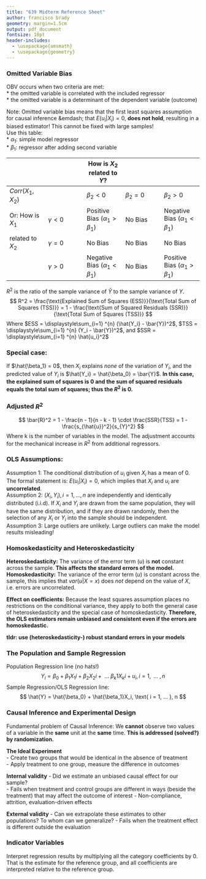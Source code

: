 ```yaml
---
title: "639 Midterm Reference Sheet"
author: francisco brady
geometry: margin=1.5cm
output: pdf_document
fontsize: 10pt
header-includes:
  - \usepackage{amsmath}
  - \usepackage{geometry}
---
```


### Omitted Variable Bias  
OBV occurs when two criteria are met:  
* the omitted variable is correlated with the included regressor  
* the omitted variable is a determinant of the dependent variable (outcome)   

Note: Omitted variable bias means that the first least squares assumption for causal inference &emdash; that $E(u_i|X_i) = 0$, **does not hold**, resulting in a biased estimator! This cannot be fixed with large samples!   
Use this table:  
* $\alpha_1$: simple model regressor  
* $\beta_1$: regressor after adding second variable   

|   | | How is $X_2$  related  to   $Y$?   |  
|---|---|---|---|---|
|$Corr(X_1, X_2)$   |   | $\beta_2 < 0$  |  $\beta_2 = 0$ | $\beta_2 > 0$  |
|Or: How is $X_1$   | $\gamma < 0$  | Positive Bias ($\alpha_1 > \beta_1$) |  No Bias | Negative Bias ($\alpha_1 < \beta_1$)  |
| related to $X_2$  | $\gamma = 0$  | No Bias  |  No Bias | No Bias  |
|                   | $\gamma > 0$  | Negative Bias ($\alpha_1 < \beta_1$)  | No Bias  |  Positive Bias ($\alpha_1 > \beta_1$) |

$R^2$ is the ratio of the sample variance of $\hat{Y}$ to the sample variance of $Y$.
$$
R^2 = \frac{\text{Explained Sum of Squares (ESS)}}{\text{Total Sum of Squares (TSS)}} = 1 - \frac{\text{Sum of Squared Residuals (SSR)}}{\text{Total Sum of Squares (TSS)}}  
$$
Where $ESS = \displaystyle\sum_{i=1} ^{n} (\hat{Y_i} - \bar{Y})^2$, $TSS = \displaystyle\sum_{i=1} ^{n} (Y_i - \bar{Y})^2$, and $SSR = \displaystyle\sum_{i=1} ^{n} \hat{u_i}^2$
  
### Special case:
If $\hat{\beta_1} = 0$, then $X_i$ explains *none* of the variation of $Y_i$, and the predicted value of $Y_i$ is $\hat{Y_i} = \hat{\beta_0} = \bar{Y}$. **In this case, the explained sum of squares is 0 and the sum of squared residuals equals the total sum of squares; thus the $R^2$ is 0.**  

### Adjusted $R^2$   
$$
\bar{R}^2 = 1 - \frac{n - 1}{n - k - 1} \cdot \frac{SSR}{TSS} = 1 - \frac{s_{\hat{u}}^2}{s_{Y}^2}
$$
Where k is the number of variables in the model. The adjustment accounts for the mechanical increase in $R^2$ from additional regressors.

\noindent\rule[0.5ex]{\linewidth}{1pt}

### OLS Assumptions:  
Assumption 1: The conditional distribution of $u_i$ given $X_i$ has a mean of 0. The formal statement is: $E(u_i|X_i) = 0$, which implies that $X_i$ and $u_i$ are **uncorrelated**.  
Assumption 2: $(X_i, Y_i), i = 1,..., n$ are independently and identically distributed (i.i.d). If $X_i$ and $Y_i$ are drawn from the same population, they will have the same distribution, and if they are drawn randomly, then the selection of any $X_i$ or $Y_i$ into the sample should be independent.  
Assumption 3: Large outliers are unlikely. Large outliers can make the model results misleading!  

\noindent\rule[0.5ex]{\linewidth}{1pt}

### Homoskedasticity and Heteroskedasticity
**Heteroskedasticity:** The variance of the error term ($u$) is **not** constant across the sample.  **This affects the standard errors of the model.**  
**Homoskedasticity:** The variance of the error term ($u$) is constant across the sample, this implies that $var(u|X = x)$ does *not* depend on the value of $X$, i.e. errors are uncorrelated.  

**Effect on coefficients:** Because the least squares assumption places no restrictions on the conditional variance, they apply to both the general case of heteroskedasticity and the special case of homoskedasticity. **Therefore, the OLS estimators remain unbiased and consistent even if the errors are homoskedastic.**  

**tldr: use (heteroskedasticity-) robust standard errors in your models**   

\noindent\rule[0.5ex]{\linewidth}{1pt}

### The Population and Sample Regression
Population Regression line (no hats!)
$$
Y_i = \beta_0 + \beta_1X_1i + \beta_2X_2i + \text{ ... } \beta_k1X_ki + u_i, i = 1,\text{ ... },n
$$
Sample Regression/OLS Regression line:  
$$
\hat{Y} = \hat{\beta_0} + \hat{\beta_1}X_i, \text{ i = 1, ... }, n
$$
\noindent\rule[0.5ex]{\linewidth}{1pt}

### Causal Inference and Experimental Design

Fundamental problem of Causal Inference: We **cannot** observe two values of a variable in the **same** unit at the **same** time. **This is addressed (solved?) by randomization.**

**The Ideal Experiment**  
- Create two groups that would be identical in the absence of treatment  
- Apply treatment to one group, measure the difference in outcomes

**Internal validity** - Did we estimate an unbiased causal effect for our sample?  
- Fails when treatment and control groups are different in ways (beside the treatment) that may affect the outcome of interest
- Non-compliance, attrition, evaluation-driven effects  

**External validity** - Can we extrapolate these estimates to other populations? To whom can we generalize?
- Fails when the treatment effect is different outside the evaluation  

\noindent\rule[0.5ex]{\linewidth}{1pt}

### Indicator Variables
Interpret regression results by multiplying all the category coefficients by 0. That is the estimate for the reference group, and all coefficients are interpreted relative to the reference group.